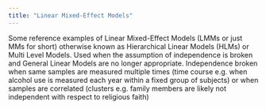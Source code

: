 ```yaml
---
title: "Linear Mixed-Effect Models"
---
```


Some reference examples of Linear Mixed-Effect Models (LMMs or just MMs for short) otherwise known as Hierarchical Linear Models (HLMs) or Multi Level Models. Used when the assumption of independence is broken and General Linear Models are no longer appropriate. Independence broken when same samples are measured multiple times (time course e.g. when alcohol use is measured each year within a fixed group of subjects) or when samples are correlated (clusters e.g. family members are likely not independent with respect to religious faith)
